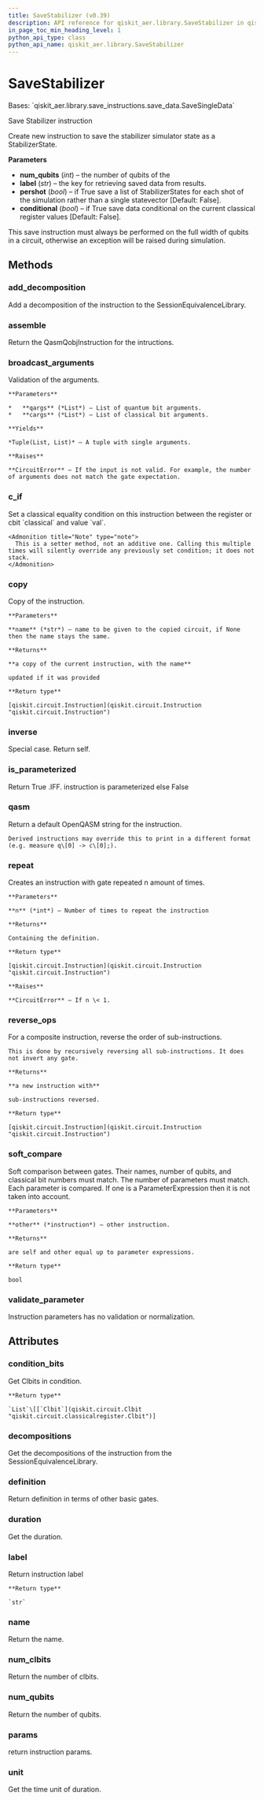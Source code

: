 ```yaml
---
title: SaveStabilizer (v0.39)
description: API reference for qiskit_aer.library.SaveStabilizer in qiskit v0.39
in_page_toc_min_heading_level: 1
python_api_type: class
python_api_name: qiskit_aer.library.SaveStabilizer
---
```


# SaveStabilizer

<Class id="qiskit_aer.library.SaveStabilizer" isDedicatedPage={true} github="https://github.com/qiskit/qiskit-aer/tree/stable/0.11/qiskit_aer/library/save_instructions/save_stabilizer.py" signature="SaveStabilizer(num_qubits, label='stabilizer', pershot=False, conditional=False)" modifiers="class">
  Bases: `qiskit_aer.library.save_instructions.save_data.SaveSingleData`

  Save Stabilizer instruction

  Create new instruction to save the stabilizer simulator state as a StabilizerState.

  **Parameters**

  *   **num\_qubits** (*int*) – the number of qubits of the
  *   **label** (*str*) – the key for retrieving saved data from results.
  *   **pershot** (*bool*) – if True save a list of StabilizerStates for each shot of the simulation rather than a single statevector \[Default: False].
  *   **conditional** (*bool*) – if True save data conditional on the current classical register values \[Default: False].

  <Admonition title="Note" type="note">
    This save instruction must always be performed on the full width of qubits in a circuit, otherwise an exception will be raised during simulation.
  </Admonition>

  ## Methods

  <span id="qiskit-aer-library-savestabilizer-add-decomposition" />

  ### add\_decomposition

  <Function id="qiskit_aer.library.SaveStabilizer.add_decomposition" signature="SaveStabilizer.add_decomposition(decomposition)">
    Add a decomposition of the instruction to the SessionEquivalenceLibrary.
  </Function>

  <span id="qiskit-aer-library-savestabilizer-assemble" />

  ### assemble

  <Function id="qiskit_aer.library.SaveStabilizer.assemble" signature="SaveStabilizer.assemble()">
    Return the QasmQobjInstruction for the intructions.
  </Function>

  <span id="qiskit-aer-library-savestabilizer-broadcast-arguments" />

  ### broadcast\_arguments

  <Function id="qiskit_aer.library.SaveStabilizer.broadcast_arguments" signature="SaveStabilizer.broadcast_arguments(qargs, cargs)">
    Validation of the arguments.

    **Parameters**

    *   **qargs** (*List*) – List of quantum bit arguments.
    *   **cargs** (*List*) – List of classical bit arguments.

    **Yields**

    *Tuple(List, List)* – A tuple with single arguments.

    **Raises**

    **CircuitError** – If the input is not valid. For example, the number of arguments does not match the gate expectation.
  </Function>

  <span id="qiskit-aer-library-savestabilizer-c-if" />

  ### c\_if

  <Function id="qiskit_aer.library.SaveStabilizer.c_if" signature="SaveStabilizer.c_if(classical, val)">
    Set a classical equality condition on this instruction between the register or cbit `classical` and value `val`.

    <Admonition title="Note" type="note">
      This is a setter method, not an additive one. Calling this multiple times will silently override any previously set condition; it does not stack.
    </Admonition>
  </Function>

  <span id="qiskit-aer-library-savestabilizer-copy" />

  ### copy

  <Function id="qiskit_aer.library.SaveStabilizer.copy" signature="SaveStabilizer.copy(name=None)">
    Copy of the instruction.

    **Parameters**

    **name** (*str*) – name to be given to the copied circuit, if None then the name stays the same.

    **Returns**

    **a copy of the current instruction, with the name**

    updated if it was provided

    **Return type**

    [qiskit.circuit.Instruction](qiskit.circuit.Instruction "qiskit.circuit.Instruction")
  </Function>

  <span id="qiskit-aer-library-savestabilizer-inverse" />

  ### inverse

  <Function id="qiskit_aer.library.SaveStabilizer.inverse" signature="SaveStabilizer.inverse()">
    Special case. Return self.
  </Function>

  <span id="qiskit-aer-library-savestabilizer-is-parameterized" />

  ### is\_parameterized

  <Function id="qiskit_aer.library.SaveStabilizer.is_parameterized" signature="SaveStabilizer.is_parameterized()">
    Return True .IFF. instruction is parameterized else False
  </Function>

  <span id="qiskit-aer-library-savestabilizer-qasm" />

  ### qasm

  <Function id="qiskit_aer.library.SaveStabilizer.qasm" signature="SaveStabilizer.qasm()">
    Return a default OpenQASM string for the instruction.

    Derived instructions may override this to print in a different format (e.g. measure q\[0] -> c\[0];).
  </Function>

  <span id="qiskit-aer-library-savestabilizer-repeat" />

  ### repeat

  <Function id="qiskit_aer.library.SaveStabilizer.repeat" signature="SaveStabilizer.repeat(n)">
    Creates an instruction with gate repeated n amount of times.

    **Parameters**

    **n** (*int*) – Number of times to repeat the instruction

    **Returns**

    Containing the definition.

    **Return type**

    [qiskit.circuit.Instruction](qiskit.circuit.Instruction "qiskit.circuit.Instruction")

    **Raises**

    **CircuitError** – If n \< 1.
  </Function>

  <span id="qiskit-aer-library-savestabilizer-reverse-ops" />

  ### reverse\_ops

  <Function id="qiskit_aer.library.SaveStabilizer.reverse_ops" signature="SaveStabilizer.reverse_ops()">
    For a composite instruction, reverse the order of sub-instructions.

    This is done by recursively reversing all sub-instructions. It does not invert any gate.

    **Returns**

    **a new instruction with**

    sub-instructions reversed.

    **Return type**

    [qiskit.circuit.Instruction](qiskit.circuit.Instruction "qiskit.circuit.Instruction")
  </Function>

  <span id="qiskit-aer-library-savestabilizer-soft-compare" />

  ### soft\_compare

  <Function id="qiskit_aer.library.SaveStabilizer.soft_compare" signature="SaveStabilizer.soft_compare(other)">
    Soft comparison between gates. Their names, number of qubits, and classical bit numbers must match. The number of parameters must match. Each parameter is compared. If one is a ParameterExpression then it is not taken into account.

    **Parameters**

    **other** (*instruction*) – other instruction.

    **Returns**

    are self and other equal up to parameter expressions.

    **Return type**

    bool
  </Function>

  <span id="qiskit-aer-library-savestabilizer-validate-parameter" />

  ### validate\_parameter

  <Function id="qiskit_aer.library.SaveStabilizer.validate_parameter" signature="SaveStabilizer.validate_parameter(parameter)">
    Instruction parameters has no validation or normalization.
  </Function>

  ## Attributes

  ### condition\_bits

  <Attribute id="qiskit_aer.library.SaveStabilizer.condition_bits">
    Get Clbits in condition.

    **Return type**

    `List`\[[`Clbit`](qiskit.circuit.Clbit "qiskit.circuit.classicalregister.Clbit")]
  </Attribute>

  ### decompositions

  <Attribute id="qiskit_aer.library.SaveStabilizer.decompositions">
    Get the decompositions of the instruction from the SessionEquivalenceLibrary.
  </Attribute>

  ### definition

  <Attribute id="qiskit_aer.library.SaveStabilizer.definition">
    Return definition in terms of other basic gates.
  </Attribute>

  ### duration

  <Attribute id="qiskit_aer.library.SaveStabilizer.duration">
    Get the duration.
  </Attribute>

  ### label

  <Attribute id="qiskit_aer.library.SaveStabilizer.label">
    Return instruction label

    **Return type**

    `str`
  </Attribute>

  ### name

  <Attribute id="qiskit_aer.library.SaveStabilizer.name">
    Return the name.
  </Attribute>

  ### num\_clbits

  <Attribute id="qiskit_aer.library.SaveStabilizer.num_clbits">
    Return the number of clbits.
  </Attribute>

  ### num\_qubits

  <Attribute id="qiskit_aer.library.SaveStabilizer.num_qubits">
    Return the number of qubits.
  </Attribute>

  ### params

  <Attribute id="qiskit_aer.library.SaveStabilizer.params">
    return instruction params.
  </Attribute>

  ### unit

  <Attribute id="qiskit_aer.library.SaveStabilizer.unit">
    Get the time unit of duration.
  </Attribute>
</Class>

